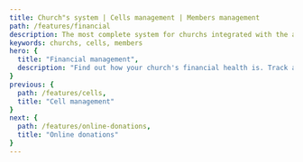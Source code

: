 ```yaml
---
title: Church"s system | Cells management | Members management
path: /features/financial
description: The most complete system for churchs integrated with the app most innovate! Atos6 helps to pastor with quality, your management and communication more efficient. Click and checking out
keywords: churchs, cells, members
hero: {
  title: "Financial management",
  description: "Find out how your church's financial health is. Track all contributions and expenses, register bank accounts and view balance, statement and cash flow directly in Atos6."
}
previous: {
  path: /features/cells,
  title: "Cell management"
}
next: {
  path: /features/online-donations,
  title: "Online donations"
}
---
```




<Block
  imageOnLeft
  image={financialAccountPlan}
  title="Chart of accounts"
  description="Create a chart of accounts to suit your church needs, register and edit expense and income categories and subcategories."
/>

<Block
  image={financialBankAccountsCostCenters}
  title="Bank Accounts, Vendors, and Cost Center"
  description="Register your suppliers, cost center and your bank accounts to view statement information and keep your financials organized."
/>

<Block
  imageOnLeft
  image={financialContributionsAndExpenses}
  title="Registration of contributions and expenses"
  description="Agile and secure record your contributions and expenses, using the categories registered in the chart of accounts as: tithing, offers, fixed accounts and etc."
/>

<Block
  image={financialReports}
  title="Financial reports and graphs"
  description="Several management reports to monitor your church financials: Cash flow, financial summary, income statement, events by categories, contributions by people, contributions by filter by date, categories and services, bank account expenses, cost centers, forms payment and by suppliers."
/>
